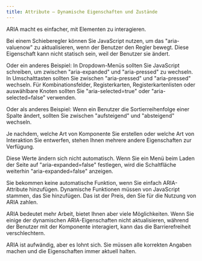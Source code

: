 ```yaml
---
title: Attribute – Dynamische Eigenschaften und Zustände
---
```


ARIA macht es einfacher, mit Elementen zu interagieren.

Bei einem Schieberegler können Sie JavaScript nutzen, um das "aria-valuenow" zu aktualisieren, wenn der Benutzer den Regler bewegt.
Diese Eigenschaft kann nicht statisch sein, weil der Benutzer sie ändert.

Oder ein anderes Beispiel: In Dropdown-Menüs sollten Sie JavaScript schreiben, um zwischen "aria-expanded" und "aria-pressed" zu
wechseln. In Umschalttasten sollten Sie zwischen "aria-pressed" und "aria-pressed" wechseln. Für Kombinationsfelder, Registerkarten,
Registerkartenlisten oder auswählbare Knoten sollten Sie "aria-selected=true" oder "aria-selected=false" verwenden.

Oder als anderes Beispiel: Wenn ein Benutzer die Sortierreihenfolge einer Spalte ändert, sollten Sie zwischen "aufsteigend" und
"absteigend" wechseln.

Je nachdem, welche Art von Komponente Sie erstellen oder welche Art von Interaktion Sie entwerfen, stehen Ihnen mehrere andere
Eigenschaften zur Verfügung.

Diese Werte ändern sich nicht automatisch. Wenn Sie ein Menü beim Laden der Seite auf "aria-expanded=false" festlegen, wird die
Schaltfläche weiterhin "aria-expanded=false" anzeigen.

Sie bekommen keine automatische Funktion, wenn Sie einfach ARIA-Attribute hinzufügen. Dynamische Funktionen müssen von JavaScript
stammen, das Sie hinzufügen. Das ist der Preis, den Sie für die Nutzung von ARIA zahlen.

ARIA bedeutet mehr Arbeit, bietet Ihnen aber viele Möglichkeiten. Wenn Sie einige der dynamischen ARIA-Eigenschaften nicht aktualisieren,
während der Benutzer mit der Komponente interagiert, kann das die Barrierefreiheit verschlechtern.

ARIA ist aufwändig, aber es lohnt sich. Sie müssen alle korrekten Angaben machen und die Eigenschaften immer aktuell halten.
